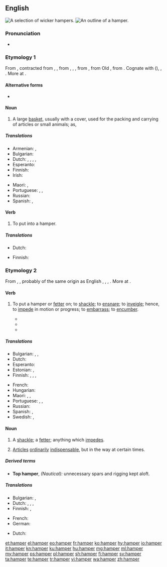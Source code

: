 ==English==
{{wikipedia}}
[[Image:Baskets Wicker.jpg|thumb|A selection of wicker hampers.]]
[[Image:Hamper.jpg|thumb|An outline of a hamper.]]

===Pronunciation===
* {{a|GA}} {{IPA|/ˈhæmpɚ/|lang=en}}

===Etymology 1===
From {{etyl|enm|en}} {{m|enm|hamper}}, contracted from {{m|enm|hanaper}}, {{m|enm|hanypere}}, from {{etyl|xno|en}} {{m|fro|hanaper}}, {{etyl|fro|en}} {{m|fro|hanapier}}, {{m|fro|hanepier||case for holding a large goblet or cup}}, from {{m|fro|hanap||goblet, drinking cup}}, from Old {{etyl|frk|en}} {{m|frk|*hnapp||cup, bowl, basin}}, from {{etyl|gem-pro|en}} {{m|gem-pro|*hnappaz||cup, bowl}}. Cognate with {{cog|goh|hnapf||cup, bowl, basin}} ({{cog|de|Napf||bowl}}), {{cog|nl|nap||cup}}, {{cog|ang|hnæpp||bowl}}. More at {{l|en|nap}}.

====Alternative forms====
* {{l|en|hampire}}

====Noun====
{{en-noun}}

# A large [[basket]], usually with a cover, used for the packing and carrying of articles or small animals; as,
#: {{ux|en|a '''hamper''' of wine}}
#: {{ux|en|a clothes '''hamper'''}}
#: {{ux|en|an oyster '''hamper''', which contains two bushels}}

=====Translations=====
{{trans-top|large basket}}
* Armenian: {{t+|hy|զամբյուղ}}, {{t+|hy|կողով}}
* Bulgarian: {{t|bg|кошница с капак|f}}
* Dutch: {{t+|nl|korf}}, {{t+|nl|mand|m}}, {{t|nl|pakmand|m}}, {{t|nl|sluitmand|m}}, {{t|nl|wasmand|m}}
* Esperanto: {{t+|eo|korbo}}
* Finnish: {{t+|fi|kori}}
* Irish: {{t|ga|amparán|m}}
{{trans-mid}}
* Maori: {{t|mi|whakatomo}}, {{t|mi|tokanga}} {{qualifier|for food}}
* Portuguese: {{t+|pt|balaio|m}}, {{t+|pt|seira|f}}, {{t+|pt|canastra|f}}
* Russian: {{t+|ru|корзи́на|f}}
* Spanish: {{t+|es|cesto|m}}, {{t|es|cuévano|m}}
{{trans-bottom}}

====Verb====
{{en-verb}}

# {{lb|en|transitive}} To put into a hamper.
#: {{ux|en|Competition pigeons are '''hampered''' for the truck trip to the point of release where the race back starts.}}

=====Translations=====
{{trans-top|to put into a hamper}}
* Dutch: {{t|nl|inkorven}}
{{trans-mid}}
* Finnish: {{t|fi|[[panna]] [[koriin]]}}
{{trans-bottom}}

===Etymology 2===
From {{etyl|enm|en}} {{m|enm|hamperen}}, {{m|enm|hampren||to hamper, oppress}}, probably of the same origin as English {{m|en|hamble||to limp}}, {{cog|sco|hamp||to halt in walking, stutter}}, {{cog|nl|haperen||to falter, hesitate}}, {{cog|de|hemmen||to stop, hinder, check}}. More at {{l|en|hamble}}.

====Verb====
{{en-verb}}

# {{lb|en|transitive}} To put a hamper or [[fetter]] on; to [[shackle]]; to [[ensnare]]; to [[inveigle]]; hence, to [[impede]] in motion or progress; to [[embarrass]]; to [[encumber]].
#* {{quote-book|author={{w|Richard Blackmore}}|title=Creation: A Philosophical Poem|year=1712|passage=Engend'ring heats, these one by one unbind, Stretch their small tubes, and '''hamper'd''' nerves unwind.}}
#* {{quote-book|author={{w|Roger L'Estrange}}|passage=A lion '''hampered''' in a net.}}
#* {{quote-book|author={{w|John Tillotson}}|passage=They '''hamper''' and entangle our souls.|title=The Advantages of Religion}}

=====Translations=====
{{trans-top|To put a hamper or fetter on; to shackle; to ensnare; to inveigle}}
* Bulgarian: {{t+|bg|препятствам}}, {{t+|bg|затруднявам}}, {{t+|bg|преча}}
* Dutch: {{t+|nl|blokkeren}}
* Esperanto: {{t|eo|malhelpi}}
* Estonian: {{t|et|takistama}}, {{t|et|segama}}
* Finnish: {{t+|fi|kahlita}}, {{t+|fi|haitata}}, {{t+|fi|vaikeuttaa}}, {{t+|fi|estää}}
{{trans-mid}}
* French: {{t+|fr|entraver}}
* Hungarian: {{t+|hu|gátol}}
* Maori: {{t|mi|whakakōroiroi}}, {{t|mi|whakakōpekapeka}}, {{t|mi|kaiwaenga}}
* Portuguese: {{t+|pt|impedir}}, {{t+|pt|estorvar}}, {{t+|pt|obstruir}}
* Russian: {{t+|ru|затрудня́ть}}
* Spanish: {{t+|es|estorbar}}, {{t+|es|obstaculizar}}
* Swedish: {{t+|sv|hindra}}, {{t+|sv|hämma}}
{{trans-bottom}}

====Noun====
{{en-noun}}

# A [[shackle]]; a [[fetter]]; anything which [[impede]]s.
# {{lb|en|nautical}} [[articles|Articles]] [[ordinary|ordinarily]] [[indispensable]], but in the way at certain times.

=====Derived terms=====
* '''Top hamper''', ''(Nautical):'' unnecessary spars and rigging kept aloft.

=====Translations=====
{{trans-top|anything which impedes}}
* Bulgarian: {{t+|bg|пречка|f}}, {{t+|bg|препятствие|n}}
* Dutch: {{t+|nl|hindernis}}, {{t+|nl|beletsel|n}}, {{t+|nl|obstakel|n}}, {{t+|nl|struikelblok|n}}
* Finnish: {{t+|fi|este}}, {{t|fi|pidäke}}
{{trans-mid}}
* French: {{t+|fr|obstacle|m}}
* German: {{t+|de|Hindernis|n}}
{{trans-bottom}}

{{trans-top|articles ordinarily indispensable, but in the way at certain times}}
* Dutch: {{t+|nl|waarloos}}
{{trans-mid}}
{{trans-bottom}}

[[et:hamper]]
[[el:hamper]]
[[eo:hamper]]
[[fr:hamper]]
[[ko:hamper]]
[[hy:hamper]]
[[io:hamper]]
[[it:hamper]]
[[kn:hamper]]
[[ku:hamper]]
[[hu:hamper]]
[[mg:hamper]]
[[ml:hamper]]
[[my:hamper]]
[[ps:hamper]]
[[pl:hamper]]
[[sh:hamper]]
[[fi:hamper]]
[[sv:hamper]]
[[ta:hamper]]
[[te:hamper]]
[[tr:hamper]]
[[vi:hamper]]
[[wa:hamper]]
[[zh:hamper]]